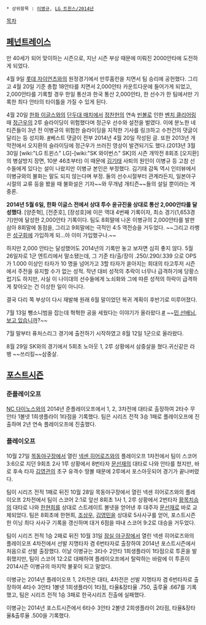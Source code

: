  * 상위항목 : [[이병규]], [[LG 트윈스/2014년]]

[[목차]]
== [[페넌트레이스]] ==
만 40세가 되어 맞이하는 시즌으로, 지난 시즌 부상 때문에 미뤄진 2000안타에 도전하게 되었다.

4월 9일 [[롯데 자이언츠]]와의 원정경기에서 만루홈런을 치면서 팀 승리에 공헌했다. 그리고 4월 20일 기준 총합 18안타를 치면서 2,000안타 카운트다운에 들어가게 되었고, 2,000안타를 기록할 경우 한일 통산과 한국 통산 2,000안타, 한 선수가 한 팀에서만 기록한 최다 안타의 타이틀을 가질 수 있게 된다.    

4월 20일 [[한화 이글스]]와의 [[단두대 매치]]에서 [[정찬헌]]의 연속 [[빈볼]]로 인한 [[벤치 클리어링]] 때 [[정근우]]의 2루 슬라이딩이 위험했다며 정근우 선수와 설전을 벌였다. 이에 분노한 네티즌들이 3년 전 이병규의 위험한 슬라이딩을 지적한 기사를 링크하고 수천건의 댓글이 달리는 등 성지화. [http://news.naver.com/main/read.nhn?mode=LSD&mid=sec&sid1=107&oid=076&aid=0002101288 #]베스트 댓글이 전부 2014년 4월 20일 작성된 글. 또한 2013년 개막전에서 오지환의 슬라이딩에 정근우가 쓰러진 영상이 발견되기도 했다.(2013년 3월 30일 [wiki:"LG 트윈스" LG]-[wiki:"SK 와이번스" SK]의 시즌 개막전 8회초 [오지환]의 병살방지 장면, 10분 46초부터)
{{{#!html
<iframe width="560" height="315" src="//www.youtube.com/embed/G0yot9uZB1o" frameborder="0" allowfullscreen></iframe>
}}} 이 때문에 [[김기태(1969년생)|김기태]] 사퇴의 원인이 이병규 등 고참 선수들에게 있다는 설이 나왔지만 이병규 본인은 부정했다. 김기태 감독 역시 인터뷰에서 이병규와의 불화는 말도 되지 않는다며 부정. 둘의 선수시절부터 관계라든지, 일본야구 시절의 교류 등을 봤을 때 불화설은 기자~~와 무개념 개티즌~~들의 설일 뿐이라는 게 중론.

'''2014년 5월 6일, 한화 이글스 전에서 상대 투수 윤규진을 상대로 통산 2,000안타를 달성했다'''. [양준혁], [전준호], [장성호]에 이은 역대 4번째 기록이자, 최소 경기(1,653경기)만에 달성한 2,000안타 기록이다. 팀도 8회말에 나온 이병규의 2,000안타를 발판 삼아 8회말에 동점을, 그리고 9회말에는 극적인 4:5 역전승을 거두었다. ~~그리고 라뱅은 [[성구회]]에 가입하게 되...아 이미 가입했구나.~~

하지만 2,000 안타는 달성했어도 2014년의 기록만 놓고 보자면 심히 좋지 않다. 5월 26일자로 1군 엔트리에서 말소됐는데, 그 기준 타/출/장이 .250/.290/.339 으로 OPS 가 1.000 이상인 타자가 10 명을 넘어가고 3할 타자가 쏟아지는 희대의 타고투저 시즌에서 주전을 유지할 수가 없는 성적. 작년 대비 성적의 추락이 너무나 급격하기에 당황스럽기도 하지만, 사실 이 나이대의 선수들에게 노쇠화와 그에 따른 성적의 하락이 급격하게 찾아오는 건 이상한 일이 아니다. 

결국 다리 쪽 부상이 다시 재발해 원래 6월 말이었던 복귀 계획이 후반기로 미루어졌다. 

7월 13일 뺑소니범을 잡는데 혁혁한 공을 세웠다는 이야기가 올라왔다.[http://m.ppomppu.co.kr/new/bbs_view.php?id=baseball&no=375033 #] ~~[[이종민|민 선배님]], [[보고 있나|보고 있습니까]]?~~

7월 말부터 퓨처스리그 경기에 출전하기 시작하였고 8월 12일 1군으로 올라왔다.

8월 29일 SK와의 경기에서 5회초 노아웃 1, 2루 상황에서 삼중살을 쳤다.귀신같은 라뱅 ~~쓰리킬~~삼중살.

== [[한국프로야구/2014년 포스트시즌|포스트시즌]] ==
=== 준플레이오프 ===
[[NC 다이노스]]와의 2014년 준플레이오프에서 1, 2, 3차전에 대타로 출장하여 2타수 무안타 1볼넷 1희생플라이 1타점을 기록했다. 팀은 시리즈 전적 3승 1패로 플레이오프에 진출하며 2년 연속 플레이오프에 진출했다.

=== 플레이오프 ===
10월 27일 [[목동야구장]]에서 열린 [[넥센 히어로즈]]와의 플레이오프 1차전에서 팀이 스코어 3:6으로 지던 9회초 2사 1루 상황에서 8번타자 [[문선재]]의 대타로 나와 안타를 쳤지만, 바로 후속 타자 [[김영관]]의 초구 유격수 땅볼 때문에 2루에서 포스아웃되어 경기가 끝나버렸다.

팀이 시리즈 전적 1패로 뒤진 10월 28일 목동야구장에서 열린 넥센 히어로즈와의 플레이오프 2차전에서 팀이 스코어 2:1로 앞선 8회초 1사 1, 2루 상황에서 2번타자 [[황목치승]]의 대타로 나와 [[한현희]]를 상대로 스트레이트 볼넷을 얻어낸 후 대주자 [[문선재]]로 바로 교체되었다. 팀은 8회초에 한현희, [[조상우]], [[김영민(야구선수)|김영민]]을 상대로 5사사구를 얻어, 포스트시즌 한 이닝 최다 사사구 기록을 갱신하며 대거 6점을 따내 스코어 9:2로 대승을 거두었다.

팀이 시리즈 전적 1승 2패로 뒤진 10월 31일 [[잠실 야구장]]에서 열린 넥센 히어로즈와의 플레이오프 4차전에서 선발 지명타자 겸 6번타자로 출장하여 2014년 포스트시즌에서 처음으로 선발 출장했다. 이날 이병규는 3타수 2안타 1희생플라이 1타점으로 투혼을 발휘했지만, 팀이 스코어 12:2로 대패하여 플레이오프에서 탈락하는 바람에 이 투혼이 2014시즌 이병규의 마지막 불꽃이 되고 말았다.

이병규는 2014년 플레이오프 1, 2차전은 대타, 4차전은 선발 지명타자 겸 6번타자로 출장하여 4타수 3안타 1볼넷 1희생플라이 1타점, 타율&장타율 .750, 출루율 .667를 기록했고, 팀은 시리즈 전적 1승 3패로 한국시리즈 진출에 실패했다.

이병규는 2014년 포스트시즌에서 6타수 3안타 2볼넷 2희생플라이 2타점, 타율&장타율&출루율 .500을 기록했다.
